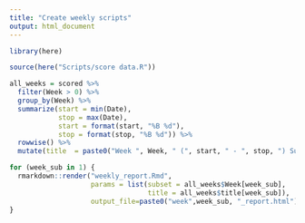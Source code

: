 ```yaml
---
title: "Create weekly scripts"
output: html_document
---
```


```r
library(here)

source(here("Scripts/score data.R"))

all_weeks = scored %>%
  filter(Week > 0) %>%
  group_by(Week) %>%
  summarize(start = min(Date),
            stop = max(Date),
            start = format(start, "%B %d"),
            stop = format(stop, "%B %d")) %>%
  rowwise() %>%
  mutate(title  = paste0("Week ", Week, " (", start, " - ", stop, ") Summary"))

for (week_sub in 1) {
  rmarkdown::render("weekly_report.Rmd", 
                    params = list(subset = all_weeks$Week[week_sub],
                                  title = all_weeks$title[week_sub]),
                    output_file=paste0("week",week_sub, "_report.html"))
}
```

